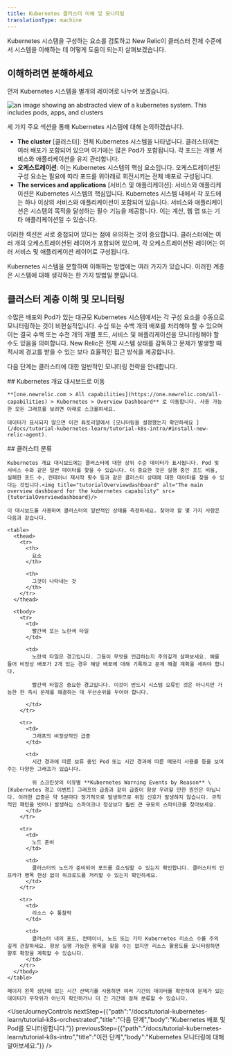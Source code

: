 ```yaml
---
title: Kubernetes 클러스터 이해 및 모니터링
translationType: machine
---
```








Kubernetes 시스템을 구성하는 요소를 검토하고 New Relic이 클러스터 전체 수준에서 시스템을 이해하는 데 어떻게 도움이 되는지 살펴보겠습니다.

## 이해하려면 분해하세요

먼저 Kubernetes 시스템을 별개의 레이어로 나누어 보겠습니다.

<img
  title="k8sDiagramContext"
  alt="an image showing an abstracted view of a kubernetes system. This includes pods, apps, and clusters"
  src={k8sDiagramContext}
/>

세 가지 주요 섹션을 통해 Kubernetes 시스템에 대해 논의하겠습니다.

* **The cluster** \[클러스터]: 전체 Kubernetes 시스템을 나타냅니다. 클러스터에는 여러 배포가 포함되어 있으며 여기에는 많은 Pod가 포함됩니다. 각 포드는 개별 서비스와 애플리케이션을 유지 관리합니다.
* **오케스트레이션**: 이는 Kubernetes 시스템의 핵심 요소입니다. 오케스트레이션된 구성 요소는 필요에 따라 포드를 위아래로 회전시키는 전체 배포로 구성됩니다.
* **The services and applications** \[서비스 및 애플리케이션]: 서비스와 애플리케이션은 Kubernetes 시스템의 핵심입니다. Kubernetes 시스템 내에서 각 포드에는 하나 이상의 서비스와 애플리케이션이 포함되어 있습니다. 서비스와 애플리케이션은 시스템의 목적을 달성하는 필수 기능을 제공합니다. 이는 계산, 웹 앱 또는 기타 애플리케이션일 수 있습니다.

이러한 섹션은 서로 중첩되어 있다는 점에 유의하는 것이 중요합니다. 클러스터에는 여러 개의 오케스트레이션된 레이어가 포함되어 있으며, 각 오케스트레이션된 레이어는 여러 서비스 및 애플리케이션 레이어로 구성됩니다.

<Callout variant="important">
  Kubernetes 시스템을 분할하여 이해하는 방법에는 여러 가지가 있습니다. 이러한 계층은 시스템에 대해 생각하는 한 가지 방법일 뿐입니다.
</Callout>

## 클러스터 계층 이해 및 모니터링

수많은 배포와 Pod가 있는 대규모 Kubernetes 시스템에서는 각 구성 요소를 수동으로 모니터링하는 것이 비현실적입니다. 수십 또는 수백 개의 배포를 처리해야 할 수 있으며 이는 결국 수백 또는 수천 개의 개별 포드, 서비스 및 애플리케이션을 모니터링해야 할 수도 있음을 의미합니다. New Relic은 전체 시스템 상태를 감독하고 문제가 발생할 때 적시에 경고를 받을 수 있는 보다 효율적인 접근 방식을 제공합니다.

다음 단계는 클러스터에 대한 일반적인 모니터링 전략을 안내합니다.

<Steps>
  <Step>
    ## Kubernetes 개요 대시보드로 이동

    **[one.newrelic.com > All capabilities](https://one.newrelic.com/all-capabilities) > Kubernetes > Overview Dashboard** 로 이동합니다. 사용 가능한 모든 그래프를 보려면 아래로 스크롤하세요.

    데이터가 표시되지 않으면 이전 튜토리얼에서 [모니터링을 설정했는지 확인하세요 ](/docs/tutorial-kubernetes-learn/tutorial-k8s-intro/#install-new-relic-agent).
  </Step>

  <Step>
    ## 클러스터 분류

    Kubernetes 개요 대시보드에는 클러스터에 대한 상위 수준 데이터가 표시됩니다. Pod 및 서비스 수와 같은 일반 데이터를 찾을 수 있습니다. 더 중요한 것은 실행 중인 포드 비율, 실패한 포드 수, 컨테이너 재시작 횟수 등과 같은 클러스터 상태에 대한 데이터를 찾을 수 있다는 것입니다.<img title="tutorialOverviewdashboard" alt="The main overview dashboard for the kubernetes capability" src={tutorialOverviewdashboard}/>

    이 대시보드를 사용하여 클러스터의 일반적인 상태를 측정하세요. 찾아야 할 몇 가지 사항은 다음과 같습니다.

    <table>
      <thead>
        <tr>
          <th>
            요소
          </th>

          <th>
            그것이 나타내는 것
          </th>
        </tr>
      </thead>

      <tbody>
        <tr>
          <td>
            빨간색 또는 노란색 타일
          </td>

          <td>
            노란색 타일은 경고입니다. 그들이 무엇을 언급하는지 주의깊게 살펴보세요. 예를 들어 비정상 배포가 2개 있는 경우 해당 배포에 대해 기록하고 문제 해결 계획을 세워야 합니다.

            빨간색 타일은 중요한 경고입니다. 이것이 반드시 시스템 오류인 것은 아니지만 가능한 한 즉시 문제를 해결하는 데 우선순위를 두어야 합니다.  

          </td>
        </tr>

        <tr>
          <td>
            그래프의 비정상적인 급증
          </td>

          <td>
            시간 경과에 따른 보류 중인 Pod 또는 시간 경과에 따른 메모리 사용률 등을 보여주는 다양한 그래프가 있습니다.

            위 스크린샷의 이유별 **Kubernetes Warning Events by Reason** \[Kubernetes 경고 이벤트] 그래프의 급증과 같이 급증이 항상 우려할 만한 원인은 아닙니다. 이러한 급증은 약 5분마다 정기적으로 발생하므로 위험 신호가 발생하지 않습니다. 규칙적인 패턴을 벗어나 발생하는 스파이크나 정상보다 훨씬 큰 규모의 스파이크를 찾아보세요.
          </td>
        </tr>

        <tr>
          <td>
            노드 준비
          </td>

          <td>
            클러스터의 노드가 준비되어 포드를 호스팅할 수 있는지 확인합니다. 클러스터의 인프라가 병목 현상 없이 워크로드를 처리할 수 있는지 확인하세요.
          </td>
        </tr>

        <tr>
          <td>
            리소스 수 통찰력
          </td>

          <td>
            클러스터 내의 포드, 컨테이너, 노드 또는 기타 Kubernetes 리소스 수를 주의 깊게 관찰하세요. 항상 실행 가능한 항목을 찾을 수는 없지만 리소스 활용도를 모니터링하면 향후 확장을 계획할 수 있습니다.
          </td>
        </tr>
      </tbody>
    </table>

    페이지 왼쪽 상단에 있는 시간 선택기를 사용하면 여러 기간의 데이터를 확인하여 문제가 있는 데이터가 무작위가 아닌지 확인하거나 더 긴 기간에 걸쳐 분류할 수 있습니다.
  </Step>
</Steps>

<UserJourneyControls
  nextStep={{"path":"/docs/tutorial-kubernetes-learn/tutorial-k8s-orchestrated","title":"다음 단계","body":"Kubernetes 배포 및 Pod를 모니터링합니다."}}
  previousStep={{"path":"/docs/tutorial-kubernetes-learn/tutorial-k8s-intro","title":"이전 단계","body":"Kubernetes 모니터링에 대해 알아보세요."}}
/>